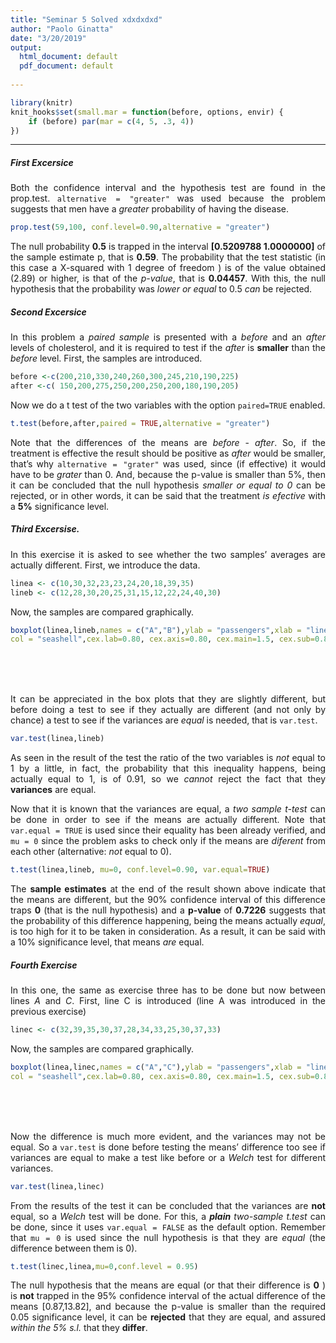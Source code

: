 ```yaml
---
title: "Seminar 5 Solved xdxdxdxd"
author: "Paolo Ginatta"
date: "3/20/2019"
output:
  html_document: default
  pdf_document: default
  
---
```

<style>
p.caption {
  font-size: 0.9em;
  font-style: italic;
  color: grey;
  margin-right: 10%;
  margin-left: 10%;  
  text-align: center;
}
</style>


```r
library(knitr)
knit_hooks$set(small.mar = function(before, options, envir) {
    if (before) par(mar = c(4, 5, .3, 4))  
})
```
            


---


##### First Excersice
<div style="text-align: justify"> 
Both the confidence interval and the hypothesis test are found in the prop.test. `alternative = "greater"` was used because the problem suggests that men have a _greater_ probability of having the disease.
</div>

```r
prop.test(59,100, conf.level=0.90,alternative = "greater") 
```
<div style="text-align: justify"> 
The null probability **0.5** is trapped in the interval **[0.5209788 1.0000000]** of the sample estimate p, that is **0.59**. The probability that the test statistic (in this case a X-squared with 1 degree of freedom ) is of the value obtained (2.89) or higher, is that of the _p-value_, that is **0.04457**. With this, the null hypothesis that the probability was _lower or equal_ to 0.5 _can_ be rejected.
</div>

\newpage

##### Second Excersice
<div style="text-align: justify"> 
In this problem a _paired sample_ is presented with a _before_ and an _after_ levels of cholesterol, and it is required to test if the _after_ is **smaller** than the _before_ level. First, the samples are introduced.
</div>
```r
before <-c(200,210,330,240,260,300,245,210,190,225)
after <-c( 150,200,275,250,200,250,200,180,190,205)
```
<div style="text-align: justify"> 
Now we do a t test of the two variables with the option `paired=TRUE` enabled.
</div>
```r
t.test(before,after,paired = TRUE,alternative = "greater")
```

<div style="text-align: justify"> 

Note that the differences of the means are _before_ - _after_. So, if the treatment is effective the result should be positive as _after_ would be smaller, that's why `alternative = "grater"` was used, since (if effective) it would have to be _grater_ than 0. And, because the p-value is smaller than 5%, then it can be concluded that the null hypothesis _smaller or equal to 0_ can be rejected, or in other words, it can be said that the treatment _is efective_ with a **5%** significance level.
 </div>

\newpage
##### Third Excersise.
<div style="text-align: justify"> 
In this exercise it is asked to see whether the two samples' averages are actually different. First, we introduce the data.
</div>
```r
linea <- c(10,30,32,23,23,24,20,18,39,35)
lineb <- c(12,28,30,20,25,31,15,12,22,24,40,30)
```
Now, the samples are compared graphically.
```r
boxplot(linea,lineb,names = c("A","B"),ylab = "passengers",xlab = "lines",
col = "seashell",cex.lab=0.80, cex.axis=0.80, cex.main=1.5, cex.sub=0.8)
```


<br><br><br>
<div style="text-align: justify"> 
It can be appreciated in the box plots that they are slightly different, but before doing a test to see if they actually are different (and not only by chance) a test to see if the variances are _equal_ is needed, that is `var.test`.
</div>
```r
var.test(linea,lineb)
```
<div style="text-align: justify"> 
As seen in the result of the test the ratio of the two variables is _not_ equal to 1 by a little, in fact, the probability that this inequality happens, being actually equal to 1, is of 0.91, so we _cannot_ reject the fact that they **variances** are equal.

Now that it is known that the variances are equal, a _two sample t-test_ can be done in order to see if the means are actually different. Note that `var.equal = TRUE` is used since  their equality has been already verified, and `mu = 0` since the problem asks to check only if the means are _diferent_ from each other (alternative: _not_ equal to 0).
</div>
```r
t.test(linea,lineb, mu=0, conf.level=0.90, var.equal=TRUE)
```
<div style="text-align: justify"> 
The **sample estimates** at the end of the result shown above indicate that the means are different, but the 90% confidence interval of this difference traps **0** (that is the null hypothesis) and a **p-value** of **0.7226** suggests that the probability of this difference happening, being the means actually _equal_, is too high for it to be taken in consideration. As a result, it can be said with a 10% significance level, that means _are_ equal.
</div>


\newpage
##### Fourth Exercise
<div style="text-align: justify"> 
In this one, the same as exercise three has to be done but now between lines _A_ and _C_. First, line C is introduced (line A was introduced in the previous exercise)
</div>
```r
linec <- c(32,39,35,30,37,28,34,33,25,30,37,33)
```
Now, the samples are compared graphically.

```r
boxplot(linea,linec,names = c("A","C"),ylab = "passengers",xlab = "lines",
col = "seashell",cex.lab=0.80, cex.axis=0.80, cex.main=1.5, cex.sub=0.8)
```
<br><br><br>
<div style="text-align: justify"> 
Now the difference is much more evident, and the variances may not be equal. So a `var.test` is done before testing the means' difference too see if variances are equal to make a test like before or a _Welch_ test for different variances.
</div>
```r
var.test(linea,linec)
```
<div style="text-align: justify"> 
From the results of the test it can be concluded that the variances are **not** equal, so a _Welch_ test will be done. For this, a _**plain** two-sample t.test_ can be done, since it uses `var.equal = FALSE` as the default option. Remember that `mu = 0` is used since the null hypothesis is that they are _equal_ (the difference between them is 0).
</div>
```r
t.test(linec,linea,mu=0,conf.level = 0.95)
```
<div style="text-align: justify"> 
The null hypothesis that the means are equal (or that their difference is **0** ) is **not** trapped in the 95% confidence interval of the actual difference of the means [0.87,13.82], and because the p-value is smaller than the required 0.05 significance level, it can be **rejected** that they are equal, and assured _within the 5% s.l._ that they **differ**.
</div>
